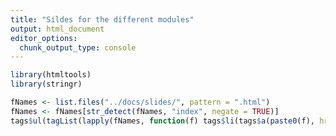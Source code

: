 ```yaml
---
title: "Sildes for the different modules"
output: html_document
editor_options: 
  chunk_output_type: console
---
```


```r
library(htmltools)
library(stringr)
```

```r
fNames <- list.files("../docs/slides/", pattern = ".html")
fNames <- fNames[str_detect(fNames, "index", negate = TRUE)]
tags$ul(tagList(lapply(fNames, function(f) tags$li(tags$a(paste0(f), href = f)))))
```


